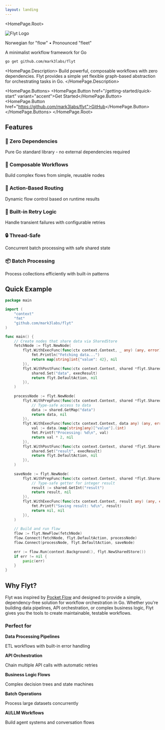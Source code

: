 ```yaml
---
layout: landing
---
```



<HomePage.Root>
  <div style={{ display: 'flex', flexDirection: 'column', alignItems: 'center', marginBottom: '1rem' }}>
    <img src="/flyt-logo.png" alt="Flyt Logo" style={{ width: '280px', height: 'auto' }} />
    <p style={{ fontStyle: 'italic', color: 'var(--vocs-color_text2)', marginTop: '0.5rem', fontSize: '0.95rem' }}>
      Norwegian for "flow" • Pronounced "fleet"
    </p>
  </div>
  <HomePage.Tagline>A minimalist workflow framework for Go</HomePage.Tagline>
  
  ```bash
  go get github.com/mark3labs/flyt
  ```
  
  <HomePage.Description>
    Build powerful, composable workflows with zero dependencies. Flyt provides a simple yet flexible 
    graph-based abstraction for orchestrating tasks in Go.
  </HomePage.Description>
  
  <HomePage.Buttons>
    <HomePage.Button href="/getting-started/quick-start" variant="accent">Get Started</HomePage.Button>
    <HomePage.Button href="https://github.com/mark3labs/flyt">GitHub</HomePage.Button>
  </HomePage.Buttons>
</HomePage.Root>

<div style={{ marginTop: '4rem' }}>

## Features

<div style={{ 
  display: 'grid', 
  gridTemplateColumns: 'repeat(auto-fit, minmax(300px, 1fr))',
  gap: '1.5rem',
  marginTop: '2rem'
}}>
  <div>
    <h3 style={{ fontSize: '1.1rem', marginBottom: '0.5rem' }}>🚀 Zero Dependencies</h3>
    <p style={{ color: 'var(--vocs-color_text2)', fontSize: '0.95rem' }}>Pure Go standard library - no external dependencies required</p>
  </div>
  <div>
    <h3 style={{ fontSize: '1.1rem', marginBottom: '0.5rem' }}>🔄 Composable Workflows</h3>
    <p style={{ color: 'var(--vocs-color_text2)', fontSize: '0.95rem' }}>Build complex flows from simple, reusable nodes</p>
  </div>
  <div>
    <h3 style={{ fontSize: '1.1rem', marginBottom: '0.5rem' }}>🎯 Action-Based Routing</h3>
    <p style={{ color: 'var(--vocs-color_text2)', fontSize: '0.95rem' }}>Dynamic flow control based on runtime results</p>
  </div>
  <div>
    <h3 style={{ fontSize: '1.1rem', marginBottom: '0.5rem' }}>🔁 Built-in Retry Logic</h3>
    <p style={{ color: 'var(--vocs-color_text2)', fontSize: '0.95rem' }}>Handle transient failures with configurable retries</p>
  </div>
  <div>
    <h3 style={{ fontSize: '1.1rem', marginBottom: '0.5rem' }}>🔒 Thread-Safe</h3>
    <p style={{ color: 'var(--vocs-color_text2)', fontSize: '0.95rem' }}>Concurrent batch processing with safe shared state</p>
  </div>
  <div>
    <h3 style={{ fontSize: '1.1rem', marginBottom: '0.5rem' }}>📦 Batch Processing</h3>
    <p style={{ color: 'var(--vocs-color_text2)', fontSize: '0.95rem' }}>Process collections efficiently with built-in patterns</p>
  </div>
</div>

</div>

<div style={{ marginTop: '3rem' }}>

## Quick Example

<div style={{ marginTop: '1.5rem' }}>

```go
package main

import (
    "context"
    "fmt"
    "github.com/mark3labs/flyt"
)

func main() {
    // Create nodes that share data via SharedStore
    fetchNode := flyt.NewNode(
        flyt.WithExecFunc(func(ctx context.Context, _ any) (any, error) {
            fmt.Println("Fetching data...")
            return map[string]int{"value": 42}, nil
        }),
        flyt.WithPostFunc(func(ctx context.Context, shared *flyt.SharedStore, _, execResult any) (flyt.Action, error) {
            shared.Set("data", execResult)
            return flyt.DefaultAction, nil
        }),
    )
    
    processNode := flyt.NewNode(
        flyt.WithPrepFunc(func(ctx context.Context, shared *flyt.SharedStore) (any, error) {
            // Type-safe access to data
            data := shared.GetMap("data")
            return data, nil
        }),
        flyt.WithExecFunc(func(ctx context.Context, data any) (any, error) {
            val := data.(map[string]any)["value"].(int)
            fmt.Printf("Processing: %d\n", val)
            return val * 2, nil
        }),
        flyt.WithPostFunc(func(ctx context.Context, shared *flyt.SharedStore, _, execResult any) (flyt.Action, error) {
            shared.Set("result", execResult)
            return flyt.DefaultAction, nil
        }),
    )
    
    saveNode := flyt.NewNode(
        flyt.WithPrepFunc(func(ctx context.Context, shared *flyt.SharedStore) (any, error) {
            // Type-safe getter for integer result
            result := shared.GetInt("result")
            return result, nil
        }),
        flyt.WithExecFunc(func(ctx context.Context, result any) (any, error) {
            fmt.Printf("Saving result: %d\n", result)
            return nil, nil
        }),
    )
    
    // Build and run flow
    flow := flyt.NewFlow(fetchNode)
    flow.Connect(fetchNode, flyt.DefaultAction, processNode)
    flow.Connect(processNode, flyt.DefaultAction, saveNode)
    
    err := flow.Run(context.Background(), flyt.NewSharedStore())
    if err != nil {
        panic(err)
    }
}
```

</div>
</div>

<div style={{ marginTop: '3rem' }}>

## Why Flyt?

<p style={{ fontSize: '1.05rem', lineHeight: '1.7', color: 'var(--vocs-color_text2)', marginTop: '1rem' }}>
Flyt was inspired by <a href="https://github.com/The-Pocket/PocketFlow" style={{ color: 'var(--vocs-color_link)' }}>Pocket Flow</a> and 
designed to provide a simple, dependency-free solution for workflow orchestration in Go. Whether you're building 
data pipelines, API orchestration, or complex business logic, Flyt gives you the tools to create maintainable, 
testable workflows.
</p>

<h3 style={{ marginTop: '2rem', marginBottom: '1.5rem' }}>Perfect for</h3>

<div style={{ 
  display: 'grid', 
  gridTemplateColumns: 'repeat(auto-fit, minmax(280px, 1fr))',
  gap: '1rem'
}}>
  <div style={{ 
    padding: '1rem',
    backgroundColor: 'var(--vocs-color_backgroundDark)',
    borderRadius: '6px',
    border: '1px solid var(--vocs-color_border)'
  }}>
    <strong>Data Processing Pipelines</strong>
    <p style={{ color: 'var(--vocs-color_text2)', fontSize: '0.9rem', marginTop: '0.5rem' }}>
      ETL workflows with built-in error handling
    </p>
  </div>
  <div style={{ 
    padding: '1rem',
    backgroundColor: 'var(--vocs-color_backgroundDark)',
    borderRadius: '6px',
    border: '1px solid var(--vocs-color_border)'
  }}>
    <strong>API Orchestration</strong>
    <p style={{ color: 'var(--vocs-color_text2)', fontSize: '0.9rem', marginTop: '0.5rem' }}>
      Chain multiple API calls with automatic retries
    </p>
  </div>
  <div style={{ 
    padding: '1rem',
    backgroundColor: 'var(--vocs-color_backgroundDark)',
    borderRadius: '6px',
    border: '1px solid var(--vocs-color_border)'
  }}>
    <strong>Business Logic Flows</strong>
    <p style={{ color: 'var(--vocs-color_text2)', fontSize: '0.9rem', marginTop: '0.5rem' }}>
      Complex decision trees and state machines
    </p>
  </div>
  <div style={{ 
    padding: '1rem',
    backgroundColor: 'var(--vocs-color_backgroundDark)',
    borderRadius: '6px',
    border: '1px solid var(--vocs-color_border)'
  }}>
    <strong>Batch Operations</strong>
    <p style={{ color: 'var(--vocs-color_text2)', fontSize: '0.9rem', marginTop: '0.5rem' }}>
      Process large datasets concurrently
    </p>
  </div>
  <div style={{ 
    padding: '1rem',
    backgroundColor: 'var(--vocs-color_backgroundDark)',
    borderRadius: '6px',
    border: '1px solid var(--vocs-color_border)'
  }}>
    <strong>AI/LLM Workflows</strong>
    <p style={{ color: 'var(--vocs-color_text2)', fontSize: '0.9rem', marginTop: '0.5rem' }}>
      Build agent systems and conversation flows
    </p>
  </div>
</div>

</div>